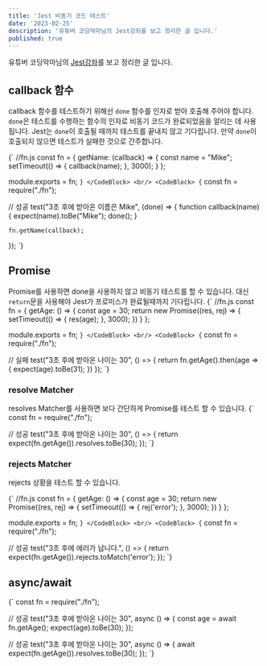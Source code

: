 ```yaml
---
title: 'Jest 비동기 코드 테스트'
date: '2023-02-25'
description: '유튜버 코딩악마님의 Jest강좌를 보고 정리한 글 입니다.'
published: true
---
```


유튜버 코딩악마님의 [Jest강좌](https://www.youtube.com/watch?v=snFRUjYR6j4&list=PLZKTXPmaJk8L1xCg_1cRjL5huINlP2JKt&index=3)를 보고 정리한 글 입니다.
<br/>

## callback 함수 
callback 함수를 테스트하기 위해선 `done` 함수를 인자로 받아 호출해 주어야 합니다.
`done`은 테스트를 수행하는 함수의 인자로 비동기 코드가 완료되었음을 알리는 데 사용됩니다.
Jest는 `done`이 호출될 때까지 테스트를 끝내지 않고 기다립니다. 만약 `done`이 호출되지 않으면 테스트가 실패한 것으로 간주합니다.


<CodeBlock>
{`
   //fn.js
  const fn = {
    getName: (callback) => {
      const name = "Mike";
      setTimeout(() => {
        callback(name);
      }, 3000);
    }
  };

  module.exports = fn;
`}
</CodeBlock>
<br/>
<CodeBlock>
{`
  const fn = require("./fn");

  // 성공
  test("3초 후에 받아온 이름은 Mike", (done) => {
    function callback(name) {
      expect(name).toBe("Mike");
      done();
    }

    fn.getName(callback);
  });
`}
</CodeBlock>
<br/>
## Promise
Promise를 사용하면 done을 사용하지 않고 비동기 테스트를 할 수 있습니다. 대신 `return`문을 사용해야
Jest가 프로미스가 완료될때까지 기다립니다. 
<CodeBlock>
{`
   //fn.js
  const fn = {
     getAge: () => {
      const age = 30;
      return new Promise((res, rej) => {
        setTimeout(() => {
          res(age);
        }, 3000);
      })
    }
  };

  module.exports = fn;
`}
</CodeBlock>
<br/>
<CodeBlock>
{`
  const fn = require("./fn");

  // 실패
  test("3초 후에 받아온 나이는 30", () => {
    return fn.getAge().then(age => {
      expect(age).toBe(31);
    })
  });
`}
</CodeBlock>
### resolve Matcher
resolves Matcher를 사용하면 보다 간단하게 Promise를 테스트 할 수 있습니다.
<CodeBlock>
{`
  const fn = require("./fn");

  // 성공
  test("3초 후에 받아온 나이는 30", () => {
    return expect(fn.getAge()).resolves.toBe(30);
  });
`}
</CodeBlock>
### rejects Matcher
rejects 상황을 테스트 할 수 있습니다.

<CodeBlock>
{`
   //fn.js
  const fn = {
     getAge: () => {
      const age = 30;
      return new Promise((res, rej) => {
        setTimeout(() => {
          rej('error');
        }, 3000);
      })
    }
  };

  module.exports = fn;
`}
</CodeBlock>
<br/>
<CodeBlock>
{`
  const fn = require("./fn");

  // 성공
   test("3초 후에 에러가 납니다.", () => {
    return expect(fn.getAge()).rejects.toMatch('error');
  });
`}
</CodeBlock>

## async/await
<CodeBlock>
{`
  const fn = require("./fn");

  // 성공
  test("3초 후에 받아온 나이는 30", async () => {
    const age = await fn.getAge();
    expect(age).toBe(30);
  });

  // 성공
  test("3초 후에 받아온 나이는 30", async () => {
    await expect(fn.getAge()).resolves.toBe(30);
  });
`}
</CodeBlock>